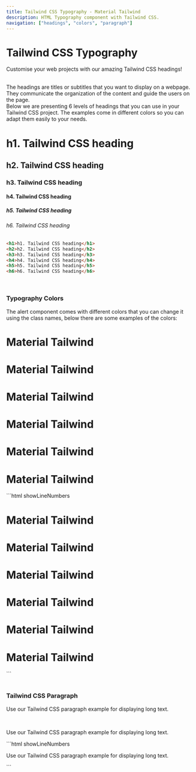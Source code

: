 ```yaml
---
title: Tailwind CSS Typography - Material Tailwind
description: HTML Typography component with Tailwind CSS.
navigation: ["headings", "colors", "paragraph"]
---
```


# Tailwind CSS Typography

Customise your web projects with our amazing Tailwind CSS headings!

<br />
The headings are titles or subtitles that you want to display on a webpage. They
communicate the organization of the content and guide the users on the page.
<br />
Below we are presenting 6 levels of headings that you can use in your Tailwind CSS
project. The examples come in different colors so you can adapt them easily to your
needs.
<br />

<ComponentCard id="headings">
  <div className="text-left">
    <h1>h1. Tailwind CSS heading</h1>
    <h2>h2. Tailwind CSS heading</h2>
    <h3>h3. Tailwind CSS heading</h3>
    <h4>h4. Tailwind CSS heading</h4>
    <h5>h5. Tailwind CSS heading</h5>
    <h6>h6. Tailwind CSS heading</h6>
  </div>
</ComponentCard>

```html showLineNumbers
<h1>h1. Tailwind CSS heading</h1>
<h2>h2. Tailwind CSS heading</h2>
<h3>h3. Tailwind CSS heading</h3>
<h4>h4. Tailwind CSS heading</h4>
<h5>h5. Tailwind CSS heading</h5>
<h6>h6. Tailwind CSS heading</h6>
```

<br />

### Typography Colors
The alert component comes with different colors that you can change it using the class names, below there are some examples of the colors:
<br/>

<ComponentCard id="colors">
<div className="text-left">
<h1 className="text-pink-500">Material Tailwind</h1>
<h1 className="text-blue-500">Material Tailwind</h1>
<h1 className="text-green-500">Material Tailwind</h1>
<h1 className="text-orange-500">Material Tailwind</h1>
<h1 className="text-red-500">Material Tailwind</h1>
<h1 className="text-dark-500">Material Tailwind</h1>
</div>
</ComponentCard>
```html showLineNumbers
<h1 className="text-pink-500">Material Tailwind</h1>
<h1 className="text-blue-500">Material Tailwind</h1>
<h1 className="text-green-500">Material Tailwind</h1>
<h1 className="text-orange-500">Material Tailwind</h1>
<h1 className="text-red-500">Material Tailwind</h1>
<h1 className="text-dark-500">Material Tailwind</h1>
```
<br/>
<br/>

### Tailwind CSS Paragraph

Use our Tailwind CSS paragraph example for displaying long text.

<br />

<ComponentCard id="paragraph">
  <div className="text-left">
    <p>Use our Tailwind CSS paragraph example for displaying long text.</p>
  </div>
</ComponentCard>
```html showLineNumbers
<p>Use our Tailwind CSS paragraph example for displaying long text. </p>
```
